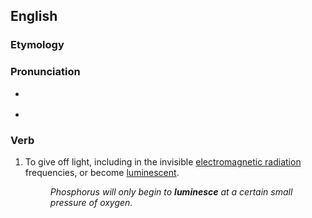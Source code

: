 ==English==

===Etymology===
{{back-form|luminescent|lang=en}}

===Pronunciation===
* {{a|US}} {{IPA|/lumɪˈnɛs/|lang=en}}
* {{rhymes|ɛs|lang=en}}

===Verb===
{{en-verb|luminesc}}

# {{lb|en|intransitive}} To give off light, including in the invisible [[electromagnetic radiation]] frequencies, or become [[luminescent]].
#: ''Phosphorus will only begin to '''luminesce''' at a certain small pressure of oxygen.''